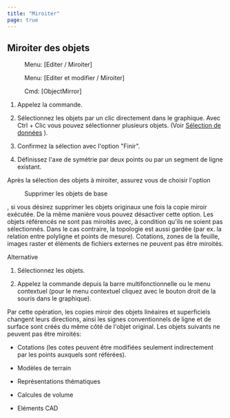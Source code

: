 ```yaml
---
title: "Miroiter"
page: true
---
```

## Miroiter des objets
<GeoMapper> <Menu> Menu: [Editer / Miroiter] </Menu> </GeoMapper>
<GeoDesigner> <Menu> Menu: [Editer et modifier / Miroiter] </Menu> 
 <Menu> Cmd: [ObjectMirror] </Menu> </GeoDesigner>


1. Appelez la commande.

2. S&#233;lectionnez les objets par un clic directement dans le graphique. Avec <Border>Ctrl + Clic</Border>  vous pouvez s&#233;lectionner plusieurs objets. (Voir 
[S&#233;lection de donn&#233;es](../grafik/selektionvondaten)
).

3. Confirmez la s&#233;lection avec l&#39;option &quot;Finir&quot;.

4. D&#233;finissez l&#39;axe de sym&#233;trie par deux points ou par un segment de ligne existant.




<Success>
Apr&#232;s la s&#233;lection des objets &#224; miroiter, assurez vous de choisir l&#39;option  <Menu>Supprimer les objets de base</Menu> , si vous d&#233;sirez supprimer les objets originaux une fois la copie miroir ex&#233;cut&#233;e. De la m&#234;me mani&#232;re vous pouvez d&#233;sactiver cette option.
</Success>

<Success>
Les objets r&#233;f&#233;renc&#233;s ne sont pas miroit&#233;s avec, &#224; condition qu&#39;ils ne soient pas s&#233;lectionn&#233;s. Dans le cas contraire, la topologie est aussi gard&#233;e (par ex. la relation entre polyligne et points de mesure).
Cotations, zones de la feuille, images raster et &#233;l&#233;ments de fichiers externes ne peuvent pas &#234;tre miroit&#233;s.
</Success>


Alternative


1. S&#233;lectionnez les objets.

2. Appelez la commande depuis la barre multifonctionnelle ou le menu contextuel (pour le menu contextuel cliquez avec le bouton droit de la souris dans le graphique).




<Warning>
Par cette op&#233;ration, les copies miroir des objets lin&#233;aires et superficiels changent leurs directions, ainsi les signes conventionnels de ligne et de surface sont cr&#233;&#233;s du m&#234;me c&#244;t&#233; de l&#39;objet original. 
</Warning>

<Warning>
Les objets suivants ne peuvent pas &#234;tre miroit&#233;s:


- Cotations (les cotes peuvent &#234;tre modifi&#233;es seulement indirectement par les points auxquels sont r&#233;f&#233;r&#233;es).


- Mod&#232;les de terrain


- Repr&#233;sentations th&#233;matiques


- Calcules de volume


- El&#233;ments CAD




</Warning>


